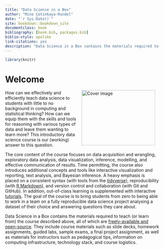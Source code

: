 ```yaml
--- 
title: "Data Science in a Box"
author: "Mine Çetinkaya-Rundel"
date: "`r Sys.Date()`"
site: bookdown::bookdown_site
documentclass: book
bibliography: [book.bib, packages.bib]
biblio-style: apalike
link-citations: yes
description: "Data Science in a Box contains the materials required to teach (or learn from) the course described above, all of which are freely-available and open-source."
---
```


```r
library(knitr)
```

# Welcome {-}

<img src="dsbox.png" width="240" height="180" alt="Cover image" align="right" style="margin: 0 1em 0 1em" />

How can we effectively and efficiently teach data science to students with little to no background in computing and statistical thinking? How can we equip them with the skills and tools for reasoning with various types of data and leave them wanting to learn more? This introductory data science course is our (working) answer to this question.

The core content of the course focuses on data acquisition and wrangling, exploratory data analysis, data visualization, inference, modelling, and effective communication of results. Time permitting, the course also introduces additional concepts and tools like interactive visualization and reporting, text analysis, and Bayesian inference. A heavy emphasis is placed on a consistent syntax (with tools from the [tidyverse](https://www.tidyverse.org/)), reproducibility (with [R Markdown](https://rmarkdown.rstudio.com/)), and version control and collaboration (with Git and GitHub). In addition, out-of-class learning is supplemented with interactive [tutorials](https://rstudio.github.io/learnr/). The goal of the course is to bring students from zero to being able to work in a team on a fully reproducible data science project analysing a dataset of their choice and answering questions they care about.

Data Science in a Box contains the materials required to teach (or learn from) the course described above, all of which are [freely-available and open-source](https://github.com/rstudio-education/datascience-box/blob/master/LICENSE.md). They include course materials such as slide decks, homework assignments, guided labs, sample exams, a final project assignment, as well as materials for instructors such as pedagogical tips, information on computing infrastructure, technology stack, and course logistics. 